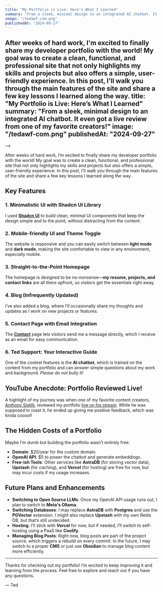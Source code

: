 ```yaml
---
title: "My Portfolio is Live: Here's What I Learned"
summary: "From a sleek, minimal design to an integrated AI chatbot. It even got a live review from one of my favorite creators!"
image: "/tedawf-com.png"
publishedAt: "2024-09-27"
---
```


After weeks of hard work, I'm excited to finally share my developer portfolio with the world! My goal was to create a clean, functional, and professional site that not only highlights my skills and projects but also offers a simple, user-friendly experience. In this post, I'll walk you through the main features of the site and share a few key lessons I learned along the way.
title: "My Portfolio is Live: Here’s What I Learned"
summary: "From a sleek, minimal design to an integrated AI chatbot. It even got a live review from one of my favorite creators!"
image: "/tedawf-com.png"
publishedAt: "2024-09-27"
---
-->

After weeks of hard work, I’m excited to finally share my developer portfolio with the world! My goal was to create a clean, functional, and professional site that not only highlights my skills and projects but also offers a simple, user-friendly experience. In this post, I’ll walk you through the main features of the site and share a few key lessons I learned along the way.

## Key Features

### 1. Minimalistic UI with Shadcn UI Library

I used [**Shadcn UI**](https://ui.shadcn.com/) to build clean, minimal UI components that keep the design simple and to the point, without distracting from the content.

### 2. Mobile-friendly UI and Theme Toggle

The website is responsive and you can easily switch between **light mode** and **dark mode**, making the site comfortable to view in any environment, especially mobile.

### 3. Straight-to-the-Point Homepage

The homepage is designed to be no-nonsense—**my resume, projects, and contact links** are all there upfront, so visitors get the essentials right away.

### 4. Blog (Infrequently Updated)

I’ve also added a blog, where I’ll occasionally share my thoughts and updates as I work on new projects or features.

### 5. Contact Page with Email Integration

The [**Contact**](/contact) page lets visitors send me a message directly, which I receive as an email for easy communication.

### 6. Ted Support: Your Interactive Guide

One of the coolest features is the **AI chatbot**, which is trained on the content from my portfolio and can answer simple questions about my work and background. _Please do not bully it!_

## YouTube Anecdote: Portfolio Reviewed Live!

A highlight of my journey was when one of my favorite content creators, [Anthony Sistilli](https://www.tiktok.com/@anthonysistilli), reviewed my portfolio [live on his stream](https://www.youtube.com/live/hNbRGodhLRY?si=v_P4hvb5u8e1O80O&t=658). While he was supposed to roast it, he ended up giving me positive feedback, which was kinda cooool!

## The Hidden Costs of a Portfolio

Maybe I'm dumb but building the portfolio wasn’t entirely free:

- **Domain**: $20/year for the custom domain.
- **OpenAI API**: $5 to power the chatbot and generate embeddings.
- **Free-ish Tools**: Other services like **AstraDB** (for storing vector data), **Upstash** (for caching), and **Vercel** (for hosting) are free for now, but may incur costs if my usage increases.

## Future Plans and Enhancements

- **Switching to Open Source LLMs**: Once my OpenAI API usage runs out, I plan to switch to **Meta's Ollama**.
- **Switching Databases**: I may replace **AstraDB** with **Postgres** and use the **PGVector** extension. I might also replace **Upstash** with my own Redis DB, but that’s still undecided.
- **Hosting**: I’ll stick with **Vercel** for now, but if needed, I’ll switch to self-hosting using a PaaS like **Coolify**.
- **Managing Blog Posts**: Right now, blog posts are part of the project source, which triggers a rebuild on every commit. In the future, I may switch to a proper **CMS** or just use **Obsidian** to manage blog content more efficiently.

---

Thanks for checking out my portfolio! I’m excited to keep improving it and learning from the process. Feel free to explore and reach out if you have any questions.

— Ted
